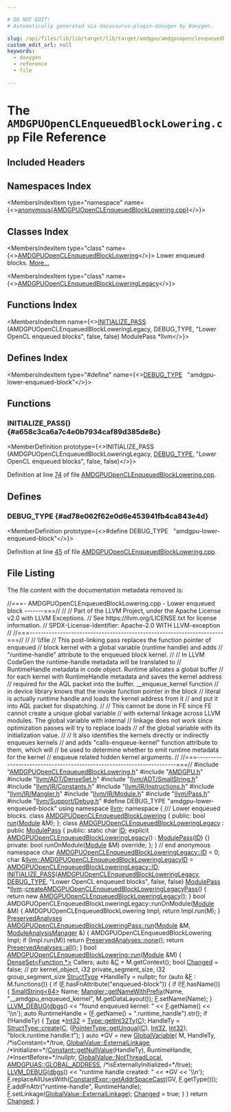```yaml
---

# DO NOT EDIT!
# Automatically generated via docusaurus-plugin-doxygen by Doxygen.

slug: /api/files/lib/lib/target/lib/target/amdgpu/amdgpuopenclenqueuedblocklowering-cpp
custom_edit_url: null
keywords:
  - doxygen
  - reference
  - file

---
```





# The `AMDGPUOpenCLEnqueuedBlockLowering.cpp` File Reference

<DoxygenPage pluginConfig={pluginConfig}>



## Included Headers

<IncludesList>
<IncludesListItem
  filePath="AMDGPUOpenCLEnqueuedBlockLowering.h"
  permalink="/docs/api/files/lib/lib/target/lib/target/amdgpu/amdgpuopenclenqueuedblocklowering-h"
  isLocal="true" />
<IncludesListItem
  filePath="AMDGPU.h"
  permalink="/docs/api/files/lib/lib/target/lib/target/amdgpu/amdgpu-h"
  isLocal="true" />
<IncludesListItem
  filePath="llvm/ADT/DenseSet.h"
  permalink="/docs/api/files/include/include/llvm/include/llvm/adt/denseset-h"
  isLocal="true" />
<IncludesListItem
  filePath="llvm/ADT/SmallString.h"
  permalink="/docs/api/files/include/include/llvm/include/llvm/adt/smallstring-h"
  isLocal="true" />
<IncludesListItem
  filePath="llvm/IR/Constants.h"
  permalink="/docs/api/files/include/include/llvm/include/llvm/ir/constants-h"
  isLocal="true" />
<IncludesListItem
  filePath="llvm/IR/Instructions.h"
  permalink="/docs/api/files/include/include/llvm/include/llvm/ir/instructions-h"
  isLocal="true" />
<IncludesListItem
  filePath="llvm/IR/Mangler.h"
  permalink="/docs/api/files/include/include/llvm/include/llvm/ir/mangler-h"
  isLocal="true" />
<IncludesListItem
  filePath="llvm/IR/Module.h"
  permalink="/docs/api/files/include/include/llvm/include/llvm/ir/module-h"
  isLocal="true" />
<IncludesListItem
  filePath="llvm/Pass.h"
  permalink="/docs/api/files/include/include/llvm/pass-h"
  isLocal="true" />
<IncludesListItem
  filePath="llvm/Support/Debug.h"
  permalink="/docs/api/files/include/include/llvm/include/llvm/support/debug-h"
  isLocal="true" />
</IncludesList>

## Namespaces Index

<MembersIndex>

<MembersIndexItem
  type="namespace"
  name={<><a href="/docs/api/namespaces/anonymous-amdgpuopenclenqueuedblocklowering-cpp-">anonymous&#123;AMDGPUOpenCLEnqueuedBlockLowering.cpp&#125;</a></>}>
</MembersIndexItem>

</MembersIndex>

## Classes Index

<MembersIndex>

<MembersIndexItem
  type="class"
  name={<><a href="/docs/api/classes/anonymous-namespace-amdgpuopenclenqueuedblocklowering-cpp-/amdgpuopenclenqueuedblocklowering">AMDGPUOpenCLEnqueuedBlockLowering</a></>}>
Lower enqueued blocks. <a href="/docs/api/classes/anonymous-namespace-amdgpuopenclenqueuedblocklowering-cpp-/amdgpuopenclenqueuedblocklowering/#details">More...</a>
</MembersIndexItem>

<MembersIndexItem
  type="class"
  name={<><a href="/docs/api/classes/anonymous-namespace-amdgpuopenclenqueuedblocklowering-cpp-/amdgpuopenclenqueuedblockloweringlegacy">AMDGPUOpenCLEnqueuedBlockLoweringLegacy</a></>}>
</MembersIndexItem>

</MembersIndex>

## Functions Index

<MembersIndex>

<MembersIndexItem
  name={<><a href="#a658c3ca6a7c4e0b7934caf89d385de8c">INITIALIZE&#95;PASS</a> (AMDGPUOpenCLEnqueuedBlockLoweringLegacy, DEBUG&#95;TYPE, &quot;Lower OpenCL enqueued blocks&quot;, false, false) ModulePass &#42;llvm</>}>
</MembersIndexItem>

</MembersIndex>

## Defines Index

<MembersIndex>

<MembersIndexItem
  type="#define"
  name={<><a href="#ad78e062f62e0d6e453941fb4ca843e4d">DEBUG&#95;TYPE</a>&nbsp;&nbsp;&nbsp;&quot;amdgpu-lower-enqueued-block&quot;</>}>
</MembersIndexItem>

</MembersIndex>


<SectionDefinition>

## Functions

### INITIALIZE&#95;PASS() {#a658c3ca6a7c4e0b7934caf89d385de8c}

<MemberDefinition
  prototype={<>INITIALIZE&#95;PASS (AMDGPUOpenCLEnqueuedBlockLoweringLegacy, <a href="/docs/api/files/include/include/llvm/include/llvm/adt/genericcycleimpl-h/#ad78e062f62e0d6e453941fb4ca843e4d">DEBUG&#95;TYPE</a>, &quot;Lower OpenCL enqueued blocks&quot;, false, false)</>}>

Definition at line <a href="#l00074">74</a> of file <a href="/docs/api/files/lib/lib/target/lib/target/amdgpu/amdgpuopenclenqueuedblocklowering-cpp">AMDGPUOpenCLEnqueuedBlockLowering.cpp</a>.
</MemberDefinition>

</SectionDefinition>

<SectionDefinition>

## Defines

### DEBUG&#95;TYPE {#ad78e062f62e0d6e453941fb4ca843e4d}

<MemberDefinition
  prototype={<>#define DEBUG&#95;TYPE&nbsp;&nbsp;&nbsp;&quot;amdgpu-lower-enqueued-block&quot;</>}>

Definition at line <a href="#l00045">45</a> of file <a href="/docs/api/files/lib/lib/target/lib/target/amdgpu/amdgpuopenclenqueuedblocklowering-cpp">AMDGPUOpenCLEnqueuedBlockLowering.cpp</a>.
</MemberDefinition>

</SectionDefinition>

## File Listing

The file content with the documentation metadata removed is:

<ProgramListing>

<Link id="l00001" /><CodeLine lineNumber="1"><Highlight kind="comment">//===- AMDGPUOpenCLEnqueuedBlockLowering.cpp - Lower enqueued block -------===//</Highlight><Highlight kind="normal"></Highlight></CodeLine>
<Link id="l00002" /><CodeLine lineNumber="2"><Highlight kind="normal"></Highlight><Highlight kind="comment">//</Highlight><Highlight kind="normal"></Highlight></CodeLine>
<Link id="l00003" /><CodeLine lineNumber="3"><Highlight kind="normal"></Highlight><Highlight kind="comment">// Part of the LLVM Project, under the Apache License v2.0 with LLVM Exceptions.</Highlight><Highlight kind="normal"></Highlight></CodeLine>
<Link id="l00004" /><CodeLine lineNumber="4"><Highlight kind="normal"></Highlight><Highlight kind="comment">// See https://llvm.org/LICENSE.txt for license information.</Highlight><Highlight kind="normal"></Highlight></CodeLine>
<Link id="l00005" /><CodeLine lineNumber="5"><Highlight kind="normal"></Highlight><Highlight kind="comment">// SPDX-License-Identifier: Apache-2.0 WITH LLVM-exception</Highlight><Highlight kind="normal"></Highlight></CodeLine>
<Link id="l00006" /><CodeLine lineNumber="6"><Highlight kind="normal"></Highlight><Highlight kind="comment">//</Highlight><Highlight kind="normal"></Highlight></CodeLine>
<Link id="l00007" /><CodeLine lineNumber="7"><Highlight kind="normal"></Highlight><Highlight kind="comment">//===----------------------------------------------------------------------===//</Highlight><Highlight kind="normal"></Highlight></CodeLine>
<Link id="l00008" /><CodeLine lineNumber="8"><Highlight kind="normal"></Highlight><Highlight kind="comment">//</Highlight><Highlight kind="normal"></Highlight></CodeLine>
<Link id="l00009" /><CodeLine lineNumber="9"><Highlight kind="normal"></Highlight><Highlight kind="comment">// \\file</Highlight><Highlight kind="normal"></Highlight></CodeLine>
<Link id="l00010" /><CodeLine lineNumber="10"><Highlight kind="normal"></Highlight><Highlight kind="comment">// This post-linking pass replaces the function pointer of enqueued</Highlight><Highlight kind="normal"></Highlight></CodeLine>
<Link id="l00011" /><CodeLine lineNumber="11"><Highlight kind="normal"></Highlight><Highlight kind="comment">// block kernel with a global variable (runtime handle) and adds</Highlight><Highlight kind="normal"></Highlight></CodeLine>
<Link id="l00012" /><CodeLine lineNumber="12"><Highlight kind="normal"></Highlight><Highlight kind="comment">// &quot;runtime-handle&quot; attribute to the enqueued block kernel.</Highlight><Highlight kind="normal"></Highlight></CodeLine>
<Link id="l00013" /><CodeLine lineNumber="13"><Highlight kind="normal"></Highlight><Highlight kind="comment">//</Highlight><Highlight kind="normal"></Highlight></CodeLine>
<Link id="l00014" /><CodeLine lineNumber="14"><Highlight kind="normal"></Highlight><Highlight kind="comment">// In LLVM CodeGen the runtime-handle metadata will be translated to</Highlight><Highlight kind="normal"></Highlight></CodeLine>
<Link id="l00015" /><CodeLine lineNumber="15"><Highlight kind="normal"></Highlight><Highlight kind="comment">// RuntimeHandle metadata in code object. Runtime allocates a global buffer</Highlight><Highlight kind="normal"></Highlight></CodeLine>
<Link id="l00016" /><CodeLine lineNumber="16"><Highlight kind="normal"></Highlight><Highlight kind="comment">// for each kernel with RuntimeHandle metadata and saves the kernel address</Highlight><Highlight kind="normal"></Highlight></CodeLine>
<Link id="l00017" /><CodeLine lineNumber="17"><Highlight kind="normal"></Highlight><Highlight kind="comment">// required for the AQL packet into the buffer. &#95;&#95;enqueue&#95;kernel function</Highlight><Highlight kind="normal"></Highlight></CodeLine>
<Link id="l00018" /><CodeLine lineNumber="18"><Highlight kind="normal"></Highlight><Highlight kind="comment">// in device library knows that the invoke function pointer in the block</Highlight><Highlight kind="normal"></Highlight></CodeLine>
<Link id="l00019" /><CodeLine lineNumber="19"><Highlight kind="normal"></Highlight><Highlight kind="comment">// literal is actually runtime handle and loads the kernel address from it</Highlight><Highlight kind="normal"></Highlight></CodeLine>
<Link id="l00020" /><CodeLine lineNumber="20"><Highlight kind="normal"></Highlight><Highlight kind="comment">// and put it into AQL packet for dispatching.</Highlight><Highlight kind="normal"></Highlight></CodeLine>
<Link id="l00021" /><CodeLine lineNumber="21"><Highlight kind="normal"></Highlight><Highlight kind="comment">//</Highlight><Highlight kind="normal"></Highlight></CodeLine>
<Link id="l00022" /><CodeLine lineNumber="22"><Highlight kind="normal"></Highlight><Highlight kind="comment">// This cannot be done in FE since FE cannot create a unique global variable</Highlight><Highlight kind="normal"></Highlight></CodeLine>
<Link id="l00023" /><CodeLine lineNumber="23"><Highlight kind="normal"></Highlight><Highlight kind="comment">// with external linkage across LLVM modules. The global variable with internal</Highlight><Highlight kind="normal"></Highlight></CodeLine>
<Link id="l00024" /><CodeLine lineNumber="24"><Highlight kind="normal"></Highlight><Highlight kind="comment">// linkage does not work since optimization passes will try to replace loads</Highlight><Highlight kind="normal"></Highlight></CodeLine>
<Link id="l00025" /><CodeLine lineNumber="25"><Highlight kind="normal"></Highlight><Highlight kind="comment">// of the global variable with its initialization value.</Highlight><Highlight kind="normal"></Highlight></CodeLine>
<Link id="l00026" /><CodeLine lineNumber="26"><Highlight kind="normal"></Highlight><Highlight kind="comment">//</Highlight><Highlight kind="normal"></Highlight></CodeLine>
<Link id="l00027" /><CodeLine lineNumber="27"><Highlight kind="normal"></Highlight><Highlight kind="comment">// It also identifies the kernels directly or indirectly enqueues kernels</Highlight><Highlight kind="normal"></Highlight></CodeLine>
<Link id="l00028" /><CodeLine lineNumber="28"><Highlight kind="normal"></Highlight><Highlight kind="comment">// and adds &quot;calls-enqueue-kernel&quot; function attribute to them, which will</Highlight><Highlight kind="normal"></Highlight></CodeLine>
<Link id="l00029" /><CodeLine lineNumber="29"><Highlight kind="normal"></Highlight><Highlight kind="comment">// be used to determine whether to emit runtime metadata for the kernel</Highlight><Highlight kind="normal"></Highlight></CodeLine>
<Link id="l00030" /><CodeLine lineNumber="30"><Highlight kind="normal"></Highlight><Highlight kind="comment">// enqueue related hidden kernel arguments.</Highlight><Highlight kind="normal"></Highlight></CodeLine>
<Link id="l00031" /><CodeLine lineNumber="31"><Highlight kind="normal"></Highlight><Highlight kind="comment">//</Highlight><Highlight kind="normal"></Highlight></CodeLine>
<Link id="l00032" /><CodeLine lineNumber="32"><Highlight kind="normal"></Highlight><Highlight kind="comment">//===----------------------------------------------------------------------===//</Highlight><Highlight kind="normal"></Highlight></CodeLine>
<Link id="l00033" /><CodeLine lineNumber="33"><Highlight kind="normal"></Highlight></CodeLine>
<Link id="l00034" /><CodeLine lineNumber="34"><Highlight kind="normal"></Highlight><Highlight kind="preprocessor">#include &quot;<a href="/docs/api/files/lib/lib/target/lib/target/amdgpu/amdgpuopenclenqueuedblocklowering-h">AMDGPUOpenCLEnqueuedBlockLowering.h</a>&quot;</Highlight><Highlight kind="normal"></Highlight></CodeLine>
<Link id="l00035" /><CodeLine lineNumber="35"><Highlight kind="normal"></Highlight><Highlight kind="preprocessor">#include &quot;<a href="/docs/api/files/lib/lib/target/lib/target/amdgpu/amdgpu-h">AMDGPU.h</a>&quot;</Highlight><Highlight kind="normal"></Highlight></CodeLine>
<Link id="l00036" /><CodeLine lineNumber="36"><Highlight kind="normal"></Highlight><Highlight kind="preprocessor">#include &quot;<a href="/docs/api/files/include/include/llvm/include/llvm/adt/denseset-h">llvm/ADT/DenseSet.h</a>&quot;</Highlight><Highlight kind="normal"></Highlight></CodeLine>
<Link id="l00037" /><CodeLine lineNumber="37"><Highlight kind="normal"></Highlight><Highlight kind="preprocessor">#include &quot;<a href="/docs/api/files/include/include/llvm/include/llvm/adt/smallstring-h">llvm/ADT/SmallString.h</a>&quot;</Highlight><Highlight kind="normal"></Highlight></CodeLine>
<Link id="l00038" /><CodeLine lineNumber="38"><Highlight kind="normal"></Highlight><Highlight kind="preprocessor">#include &quot;<a href="/docs/api/files/include/include/llvm/include/llvm/ir/constants-h">llvm/IR/Constants.h</a>&quot;</Highlight><Highlight kind="normal"></Highlight></CodeLine>
<Link id="l00039" /><CodeLine lineNumber="39"><Highlight kind="normal"></Highlight><Highlight kind="preprocessor">#include &quot;<a href="/docs/api/files/include/include/llvm/include/llvm/ir/instructions-h">llvm/IR/Instructions.h</a>&quot;</Highlight><Highlight kind="normal"></Highlight></CodeLine>
<Link id="l00040" /><CodeLine lineNumber="40"><Highlight kind="normal"></Highlight><Highlight kind="preprocessor">#include &quot;<a href="/docs/api/files/include/include/llvm/include/llvm/ir/mangler-h">llvm/IR/Mangler.h</a>&quot;</Highlight><Highlight kind="normal"></Highlight></CodeLine>
<Link id="l00041" /><CodeLine lineNumber="41"><Highlight kind="normal"></Highlight><Highlight kind="preprocessor">#include &quot;<a href="/docs/api/files/include/include/llvm/include/llvm/ir/module-h">llvm/IR/Module.h</a>&quot;</Highlight><Highlight kind="normal"></Highlight></CodeLine>
<Link id="l00042" /><CodeLine lineNumber="42"><Highlight kind="normal"></Highlight><Highlight kind="preprocessor">#include &quot;<a href="/docs/api/files/include/include/llvm/pass-h">llvm/Pass.h</a>&quot;</Highlight><Highlight kind="normal"></Highlight></CodeLine>
<Link id="l00043" /><CodeLine lineNumber="43"><Highlight kind="normal"></Highlight><Highlight kind="preprocessor">#include &quot;<a href="/docs/api/files/include/include/llvm/include/llvm/support/debug-h">llvm/Support/Debug.h</a>&quot;</Highlight><Highlight kind="normal"></Highlight></CodeLine>
<Link id="l00044" /><CodeLine lineNumber="44"><Highlight kind="normal"></Highlight></CodeLine>
<Link id="l00045" /><CodeLine lineNumber="45" lineLink="#ad78e062f62e0d6e453941fb4ca843e4d"><Highlight kind="normal"></Highlight><Highlight kind="preprocessor">#define DEBUG&#95;TYPE &quot;amdgpu-lower-enqueued-block&quot;</Highlight><Highlight kind="normal"></Highlight></CodeLine>
<Link id="l00046" /><CodeLine lineNumber="46"><Highlight kind="normal"></Highlight></CodeLine>
<Link id="l00047" /><CodeLine lineNumber="47"><Highlight kind="normal"></Highlight><Highlight kind="keyword">using namespace </Highlight><Highlight kind="normal"><a href="/docs/api/namespaces/llvm">llvm</a>;</Highlight></CodeLine>
<Link id="l00048" /><CodeLine lineNumber="48"><Highlight kind="normal"></Highlight></CodeLine>
<Link id="l00049" /><CodeLine lineNumber="49" lineLink="/docs/api/namespaces/anonymous-amdgpuopenclenqueuedblocklowering-cpp-"><Highlight kind="normal"></Highlight><Highlight kind="keyword">namespace </Highlight><Highlight kind="normal">&#123;</Highlight></CodeLine>
<Link id="l00050" /><CodeLine lineNumber="50"><Highlight kind="normal"></Highlight><Highlight kind="comment"></Highlight></CodeLine>
<Link id="l00051" /><CodeLine lineNumber="51"><Highlight kind="comment">/// Lower enqueued blocks.</Highlight><Highlight kind="normal"></Highlight></CodeLine>
<Link id="l00052" /><CodeLine lineNumber="52" lineLink="/docs/api/classes/anonymous-namespace-amdgpuopenclenqueuedblocklowering-cpp-/amdgpuopenclenqueuedblocklowering"><Highlight kind="normal"></Highlight><Highlight kind="keyword">class </Highlight><Highlight kind="normal"><a href="/docs/api/classes/anonymous-namespace-amdgpuopenclenqueuedblocklowering-cpp-/amdgpuopenclenqueuedblocklowering">AMDGPUOpenCLEnqueuedBlockLowering</a> &#123;</Highlight></CodeLine>
<Link id="l00053" /><CodeLine lineNumber="53"><Highlight kind="normal"></Highlight><Highlight kind="keyword">public</Highlight><Highlight kind="normal">:</Highlight></CodeLine>
<Link id="l00054" /><CodeLine lineNumber="54"><Highlight kind="normal">  </Highlight><Highlight kind="keywordtype">bool</Highlight><Highlight kind="normal"> <a href="/docs/api/classes/anonymous-namespace-amdgpuopenclenqueuedblocklowering-cpp-/amdgpuopenclenqueuedblocklowering/#ac3eeb5c96b81aa7ad07041b3c20eeb04">run</a>(<a href="/docs/api/classes/llvm/module">Module</a> &amp;M);</Highlight></CodeLine>
<Link id="l00055" /><CodeLine lineNumber="55"><Highlight kind="normal">&#125;;</Highlight></CodeLine>
<Link id="l00056" /><CodeLine lineNumber="56"><Highlight kind="normal"></Highlight></CodeLine>
<Link id="l00057" /><CodeLine lineNumber="57" lineLink="/docs/api/classes/anonymous-namespace-amdgpuopenclenqueuedblocklowering-cpp-/amdgpuopenclenqueuedblockloweringlegacy"><Highlight kind="normal"></Highlight><Highlight kind="keyword">class </Highlight><Highlight kind="normal"><a href="/docs/api/classes/anonymous-namespace-amdgpuopenclenqueuedblocklowering-cpp-/amdgpuopenclenqueuedblockloweringlegacy/#a0da45517b9b909b6b8b0f204cd81b215">AMDGPUOpenCLEnqueuedBlockLoweringLegacy</a> : </Highlight><Highlight kind="keyword">public</Highlight><Highlight kind="normal"> <a href="/docs/api/classes/llvm/modulepass/#a723659a08d210f4f566887bda3f9f976">ModulePass</a> &#123;</Highlight></CodeLine>
<Link id="l00058" /><CodeLine lineNumber="58"><Highlight kind="normal"></Highlight><Highlight kind="keyword">public</Highlight><Highlight kind="normal">:</Highlight></CodeLine>
<Link id="l00059" /><CodeLine lineNumber="59" lineLink="/docs/api/classes/anonymous-namespace-amdgpuopenclenqueuedblocklowering-cpp-/amdgpuopenclenqueuedblockloweringlegacy/#ab228136eaefeac686c71ca2f5de4e931"><Highlight kind="normal">  </Highlight><Highlight kind="keyword">static</Highlight><Highlight kind="normal"> </Highlight><Highlight kind="keywordtype">char</Highlight><Highlight kind="normal"> <a href="/docs/api/classes/anonymous-namespace-amdgpuopenclenqueuedblocklowering-cpp-/amdgpuopenclenqueuedblockloweringlegacy/#ab228136eaefeac686c71ca2f5de4e931">ID</a>;</Highlight></CodeLine>
<Link id="l00060" /><CodeLine lineNumber="60"><Highlight kind="normal"></Highlight></CodeLine>
<Link id="l00061" /><CodeLine lineNumber="61" lineLink="/docs/api/classes/anonymous-namespace-amdgpuopenclenqueuedblocklowering-cpp-/amdgpuopenclenqueuedblockloweringlegacy/#a0da45517b9b909b6b8b0f204cd81b215"><Highlight kind="normal">  </Highlight><Highlight kind="keyword">explicit</Highlight><Highlight kind="normal"> <a href="/docs/api/classes/anonymous-namespace-amdgpuopenclenqueuedblocklowering-cpp-/amdgpuopenclenqueuedblockloweringlegacy/#a0da45517b9b909b6b8b0f204cd81b215">AMDGPUOpenCLEnqueuedBlockLoweringLegacy</a>() : <a href="/docs/api/classes/llvm/modulepass/#a723659a08d210f4f566887bda3f9f976">ModulePass</a>(<a href="/docs/api/classes/anonymous-namespace-amdgpuopenclenqueuedblocklowering-cpp-/amdgpuopenclenqueuedblockloweringlegacy/#ab228136eaefeac686c71ca2f5de4e931">ID</a>) &#123;&#125;</Highlight></CodeLine>
<Link id="l00062" /><CodeLine lineNumber="62"><Highlight kind="normal"></Highlight></CodeLine>
<Link id="l00063" /><CodeLine lineNumber="63"><Highlight kind="normal"></Highlight><Highlight kind="keyword">private</Highlight><Highlight kind="normal">:</Highlight></CodeLine>
<Link id="l00064" /><CodeLine lineNumber="64"><Highlight kind="normal">  </Highlight><Highlight kind="keywordtype">bool</Highlight><Highlight kind="normal"> runOnModule(<a href="/docs/api/classes/llvm/module">Module</a> &amp;M) </Highlight><Highlight kind="keyword">override</Highlight><Highlight kind="normal">;</Highlight></CodeLine>
<Link id="l00065" /><CodeLine lineNumber="65"><Highlight kind="normal">&#125;;</Highlight></CodeLine>
<Link id="l00066" /><CodeLine lineNumber="66"><Highlight kind="normal"></Highlight></CodeLine>
<Link id="l00067" /><CodeLine lineNumber="67"><Highlight kind="normal">&#125; </Highlight><Highlight kind="comment">// end anonymous namespace</Highlight><Highlight kind="normal"></Highlight></CodeLine>
<Link id="l00068" /><CodeLine lineNumber="68"><Highlight kind="normal"></Highlight></CodeLine>
<Link id="l00069" /><CodeLine lineNumber="69"><Highlight kind="normal"></Highlight><Highlight kind="keywordtype">char</Highlight><Highlight kind="normal"> <a href="/docs/api/classes/anonymous-namespace-amdgpuopenclenqueuedblocklowering-cpp-/amdgpuopenclenqueuedblockloweringlegacy/#ab228136eaefeac686c71ca2f5de4e931">AMDGPUOpenCLEnqueuedBlockLoweringLegacy::ID</a> = 0;</Highlight></CodeLine>
<Link id="l00070" /><CodeLine lineNumber="70"><Highlight kind="normal"></Highlight></CodeLine>
<Link id="l00071" /><CodeLine lineNumber="71" lineLink="/docs/api/namespaces/llvm/#acea8ae104854719f824673baa380f3cb"><Highlight kind="normal"></Highlight><Highlight kind="keywordtype">char</Highlight><Highlight kind="normal"> &amp;<a href="/docs/api/namespaces/llvm/#acea8ae104854719f824673baa380f3cb">llvm::AMDGPUOpenCLEnqueuedBlockLoweringLegacyID</a> =</Highlight></CodeLine>
<Link id="l00072" /><CodeLine lineNumber="72"><Highlight kind="normal">    <a href="/docs/api/classes/anonymous-namespace-amdgpuopenclenqueuedblocklowering-cpp-/amdgpuopenclenqueuedblockloweringlegacy/#ab228136eaefeac686c71ca2f5de4e931">AMDGPUOpenCLEnqueuedBlockLoweringLegacy::ID</a>;</Highlight></CodeLine>
<Link id="l00073" /><CodeLine lineNumber="73"><Highlight kind="normal"></Highlight></CodeLine>
<Link id="l00074" /><CodeLine lineNumber="74" lineLink="#a658c3ca6a7c4e0b7934caf89d385de8c"><Highlight kind="normal"><a href="/docs/api/files/include/include/llvm/passsupport-h/#af807c9595d50b45c0008924c4679c85c">INITIALIZE&#95;PASS</a>(<a href="/docs/api/classes/anonymous-namespace-amdgpuopenclenqueuedblocklowering-cpp-/amdgpuopenclenqueuedblockloweringlegacy/#a0da45517b9b909b6b8b0f204cd81b215">AMDGPUOpenCLEnqueuedBlockLoweringLegacy</a>, <a href="/docs/api/files/include/include/llvm/include/llvm/adt/genericcycleimpl-h/#ad78e062f62e0d6e453941fb4ca843e4d">DEBUG&#95;TYPE</a>,</Highlight></CodeLine>
<Link id="l00075" /><CodeLine lineNumber="75"><Highlight kind="normal">                </Highlight><Highlight kind="stringliteral">&quot;Lower OpenCL enqueued blocks&quot;</Highlight><Highlight kind="normal">, </Highlight><Highlight kind="keyword">false</Highlight><Highlight kind="normal">, </Highlight><Highlight kind="keyword">false</Highlight><Highlight kind="normal">)</Highlight></CodeLine>
<Link id="l00076" /><CodeLine lineNumber="76"><Highlight kind="normal"></Highlight></CodeLine>
<Link id="l00077" /><CodeLine lineNumber="77"><Highlight kind="normal"><a href="/docs/api/classes/llvm/modulepass">ModulePass</a> &#42;<a href="/docs/api/namespaces/llvm">llvm</a>::<a href="/docs/api/namespaces/llvm/#aa2c93f14894e0aa4d82d1abf0e554e52">createAMDGPUOpenCLEnqueuedBlockLoweringLegacyPass</a>() &#123;</Highlight></CodeLine>
<Link id="l00078" /><CodeLine lineNumber="78"><Highlight kind="normal">  </Highlight><Highlight kind="keywordflow">return</Highlight><Highlight kind="normal"> </Highlight><Highlight kind="keyword">new</Highlight><Highlight kind="normal"> <a href="/docs/api/classes/anonymous-namespace-amdgpuopenclenqueuedblocklowering-cpp-/amdgpuopenclenqueuedblockloweringlegacy/#a0da45517b9b909b6b8b0f204cd81b215">AMDGPUOpenCLEnqueuedBlockLoweringLegacy</a>();</Highlight></CodeLine>
<Link id="l00079" /><CodeLine lineNumber="79"><Highlight kind="normal">&#125;</Highlight></CodeLine>
<Link id="l00080" /><CodeLine lineNumber="80"><Highlight kind="normal"></Highlight></CodeLine>
<Link id="l00081" /><CodeLine lineNumber="81"><Highlight kind="normal"></Highlight><Highlight kind="keywordtype">bool</Highlight><Highlight kind="normal"> AMDGPUOpenCLEnqueuedBlockLoweringLegacy::runOnModule(<a href="/docs/api/classes/llvm/module">Module</a> &amp;M) &#123;</Highlight></CodeLine>
<Link id="l00082" /><CodeLine lineNumber="82"><Highlight kind="normal">  AMDGPUOpenCLEnqueuedBlockLowering Impl;</Highlight></CodeLine>
<Link id="l00083" /><CodeLine lineNumber="83"><Highlight kind="normal">  </Highlight><Highlight kind="keywordflow">return</Highlight><Highlight kind="normal"> Impl.run(M);</Highlight></CodeLine>
<Link id="l00084" /><CodeLine lineNumber="84"><Highlight kind="normal">&#125;</Highlight></CodeLine>
<Link id="l00085" /><CodeLine lineNumber="85"><Highlight kind="normal"></Highlight></CodeLine>
<Link id="l00086" /><CodeLine lineNumber="86"><Highlight kind="normal"><a href="/docs/api/classes/llvm/preservedanalyses">PreservedAnalyses</a></Highlight></CodeLine>
<Link id="l00087" /><CodeLine lineNumber="87" lineLink="/docs/api/classes/llvm/amdgpuopenclenqueuedblockloweringpass/#ae8399e5456f80b9b739058cc30df10f3"><Highlight kind="normal"><a href="/docs/api/classes/llvm/amdgpuopenclenqueuedblockloweringpass/#ae8399e5456f80b9b739058cc30df10f3">AMDGPUOpenCLEnqueuedBlockLoweringPass::run</a>(<a href="/docs/api/classes/llvm/module">Module</a> &amp;M, <a href="/docs/api/namespaces/llvm/#af9c9208365fd9ce11392b4d79485e259">ModuleAnalysisManager</a> &amp;) &#123;</Highlight></CodeLine>
<Link id="l00088" /><CodeLine lineNumber="88"><Highlight kind="normal">  AMDGPUOpenCLEnqueuedBlockLowering Impl;</Highlight></CodeLine>
<Link id="l00089" /><CodeLine lineNumber="89"><Highlight kind="normal">  </Highlight><Highlight kind="keywordflow">if</Highlight><Highlight kind="normal"> (Impl.run(M))</Highlight></CodeLine>
<Link id="l00090" /><CodeLine lineNumber="90"><Highlight kind="normal">    </Highlight><Highlight kind="keywordflow">return</Highlight><Highlight kind="normal"> <a href="/docs/api/classes/llvm/preservedanalyses/#a03797a73044a81cbc6a3409d6c72ee8f">PreservedAnalyses::none</a>();</Highlight></CodeLine>
<Link id="l00091" /><CodeLine lineNumber="91"><Highlight kind="normal">  </Highlight><Highlight kind="keywordflow">return</Highlight><Highlight kind="normal"> <a href="/docs/api/classes/llvm/preservedanalyses/#a1258a1ff55557c27684010ebd7283712">PreservedAnalyses::all</a>();</Highlight></CodeLine>
<Link id="l00092" /><CodeLine lineNumber="92"><Highlight kind="normal">&#125;</Highlight></CodeLine>
<Link id="l00093" /><CodeLine lineNumber="93"><Highlight kind="normal"></Highlight></CodeLine>
<Link id="l00094" /><CodeLine lineNumber="94" lineLink="/docs/api/classes/anonymous-namespace-amdgpuopenclenqueuedblocklowering-cpp-/amdgpuopenclenqueuedblocklowering/#ac3eeb5c96b81aa7ad07041b3c20eeb04"><Highlight kind="normal"></Highlight><Highlight kind="keywordtype">bool</Highlight><Highlight kind="normal"> <a href="/docs/api/classes/anonymous-namespace-amdgpuopenclenqueuedblocklowering-cpp-/amdgpuopenclenqueuedblocklowering/#ac3eeb5c96b81aa7ad07041b3c20eeb04">AMDGPUOpenCLEnqueuedBlockLowering::run</a>(<a href="/docs/api/classes/llvm/module">Module</a> &amp;M) &#123;</Highlight></CodeLine>
<Link id="l00095" /><CodeLine lineNumber="95"><Highlight kind="normal">  <a href="/docs/api/classes/llvm/denseset">DenseSet&lt;Function &#42;&gt;</a> Callers;</Highlight></CodeLine>
<Link id="l00096" /><CodeLine lineNumber="96"><Highlight kind="normal">  </Highlight><Highlight kind="keyword">auto</Highlight><Highlight kind="normal"> &amp;<a href="/docs/api/namespaces/llvm/callingconv/#ac6aa1387c4375260e2468eb5a77fdb4cafd841a49aec1539bc88abc8ff9e170fb">C</a> = M.getContext();</Highlight></CodeLine>
<Link id="l00097" /><CodeLine lineNumber="97"><Highlight kind="normal">  </Highlight><Highlight kind="keywordtype">bool</Highlight><Highlight kind="normal"> <a href="/docs/api/groups/arcopt/#gaa57b1a4e6a1c79233913139635169cf1">Changed</a> = </Highlight><Highlight kind="keyword">false</Highlight><Highlight kind="normal">;</Highlight></CodeLine>
<Link id="l00098" /><CodeLine lineNumber="98"><Highlight kind="normal"></Highlight></CodeLine>
<Link id="l00099" /><CodeLine lineNumber="99"><Highlight kind="normal">  </Highlight><Highlight kind="comment">// ptr kernel&#95;object, i32 private&#95;segment&#95;size, i32 group&#95;segment&#95;size</Highlight><Highlight kind="normal"></Highlight></CodeLine>
<Link id="l00100" /><CodeLine lineNumber="100"><Highlight kind="normal">  <a href="/docs/api/classes/llvm/structtype">StructType</a> &#42;HandleTy = </Highlight><Highlight kind="keyword">nullptr</Highlight><Highlight kind="normal">;</Highlight></CodeLine>
<Link id="l00101" /><CodeLine lineNumber="101"><Highlight kind="normal"></Highlight></CodeLine>
<Link id="l00102" /><CodeLine lineNumber="102"><Highlight kind="normal">  </Highlight><Highlight kind="keywordflow">for</Highlight><Highlight kind="normal"> (</Highlight><Highlight kind="keyword">auto</Highlight><Highlight kind="normal"> &amp;<a href="/docs/api/files/lib/lib/support/md5-cpp/#a96d73bbd7af15cb1fc38c3f4a3bd82e9">F</a> : M.functions()) &#123;</Highlight></CodeLine>
<Link id="l00103" /><CodeLine lineNumber="103"><Highlight kind="normal">    </Highlight><Highlight kind="keywordflow">if</Highlight><Highlight kind="normal"> (<a href="/docs/api/files/lib/lib/support/md5-cpp/#a96d73bbd7af15cb1fc38c3f4a3bd82e9">F</a>.hasFnAttribute(</Highlight><Highlight kind="stringliteral">&quot;enqueued-block&quot;</Highlight><Highlight kind="normal">)) &#123;</Highlight></CodeLine>
<Link id="l00104" /><CodeLine lineNumber="104"><Highlight kind="normal">      </Highlight><Highlight kind="keywordflow">if</Highlight><Highlight kind="normal"> (!<a href="/docs/api/files/lib/lib/support/md5-cpp/#a96d73bbd7af15cb1fc38c3f4a3bd82e9">F</a>.hasName()) &#123;</Highlight></CodeLine>
<Link id="l00105" /><CodeLine lineNumber="105"><Highlight kind="normal">        <a href="/docs/api/classes/llvm/smallstring">SmallString&lt;64&gt;</a> Name;</Highlight></CodeLine>
<Link id="l00106" /><CodeLine lineNumber="106"><Highlight kind="normal">        <a href="/docs/api/classes/llvm/mangler/#aa1c9296fd511eb96bb487befbf5e7cea">Mangler::getNameWithPrefix</a>(Name, </Highlight><Highlight kind="stringliteral">&quot;&#95;&#95;amdgpu&#95;enqueued&#95;kernel&quot;</Highlight><Highlight kind="normal">,</Highlight></CodeLine>
<Link id="l00107" /><CodeLine lineNumber="107"><Highlight kind="normal">                                   M.getDataLayout());</Highlight></CodeLine>
<Link id="l00108" /><CodeLine lineNumber="108"><Highlight kind="normal">        <a href="/docs/api/files/lib/lib/support/md5-cpp/#a96d73bbd7af15cb1fc38c3f4a3bd82e9">F</a>.setName(Name);</Highlight></CodeLine>
<Link id="l00109" /><CodeLine lineNumber="109"><Highlight kind="normal">      &#125;</Highlight></CodeLine>
<Link id="l00110" /><CodeLine lineNumber="110"><Highlight kind="normal">      <a href="/docs/api/files/include/include/llvm/include/llvm/support/debug-h/#a196897517069dda1bdb549e24468f7d7">LLVM&#95;DEBUG</a>(<a href="/docs/api/namespaces/llvm/#a7c46c742c31be54870e2038048e6b391">dbgs</a>() &lt;&lt; </Highlight><Highlight kind="stringliteral">&quot;found enqueued kernel: &quot;</Highlight><Highlight kind="normal"> &lt;&lt; <a href="/docs/api/files/lib/lib/support/md5-cpp/#a96d73bbd7af15cb1fc38c3f4a3bd82e9">F</a>.getName() &lt;&lt; </Highlight><Highlight kind="charliteral">&#39;\\n&#39;</Highlight><Highlight kind="normal">);</Highlight></CodeLine>
<Link id="l00111" /><CodeLine lineNumber="111"><Highlight kind="normal">      </Highlight><Highlight kind="keyword">auto</Highlight><Highlight kind="normal"> RuntimeHandle = (<a href="/docs/api/files/lib/lib/support/md5-cpp/#a96d73bbd7af15cb1fc38c3f4a3bd82e9">F</a>.getName() + </Highlight><Highlight kind="stringliteral">&quot;.runtime&#95;handle&quot;</Highlight><Highlight kind="normal">).str();</Highlight></CodeLine>
<Link id="l00112" /><CodeLine lineNumber="112"><Highlight kind="normal">      </Highlight><Highlight kind="keywordflow">if</Highlight><Highlight kind="normal"> (!HandleTy) &#123;</Highlight></CodeLine>
<Link id="l00113" /><CodeLine lineNumber="113"><Highlight kind="normal">        <a href="/docs/api/classes/llvm/type">Type</a> &#42;<a href="/docs/api/files/lib/lib/analysis/targetlibraryinfo-cpp/#aca185e6d0e9f423dbb24440206454872a788a72ddbf1bd572b3fcd7a5e7ec8cff">Int32</a> = <a href="/docs/api/classes/llvm/type/#a30dd396c5b40cd86c1591872e574ccdf">Type::getInt32Ty</a>(<a href="/docs/api/namespaces/llvm/callingconv/#ac6aa1387c4375260e2468eb5a77fdb4cafd841a49aec1539bc88abc8ff9e170fb">C</a>);</Highlight></CodeLine>
<Link id="l00114" /><CodeLine lineNumber="114"><Highlight kind="normal">        HandleTy =</Highlight></CodeLine>
<Link id="l00115" /><CodeLine lineNumber="115"><Highlight kind="normal">            <a href="/docs/api/classes/llvm/structtype/#a82648246c07eb8a33f628eea28cb988c">StructType::create</a>(<a href="/docs/api/namespaces/llvm/callingconv/#ac6aa1387c4375260e2468eb5a77fdb4cafd841a49aec1539bc88abc8ff9e170fb">C</a>, &#123;<a href="/docs/api/classes/llvm/pointertype/#af8a1dbdbfd89aa4899b3c0d39495d0dd">PointerType::getUnqual</a>(<a href="/docs/api/namespaces/llvm/callingconv/#ac6aa1387c4375260e2468eb5a77fdb4cafd841a49aec1539bc88abc8ff9e170fb">C</a>), <a href="/docs/api/files/lib/lib/analysis/targetlibraryinfo-cpp/#aca185e6d0e9f423dbb24440206454872a788a72ddbf1bd572b3fcd7a5e7ec8cff">Int32</a>, <a href="/docs/api/files/lib/lib/analysis/targetlibraryinfo-cpp/#aca185e6d0e9f423dbb24440206454872a788a72ddbf1bd572b3fcd7a5e7ec8cff">Int32</a>&#125;,</Highlight></CodeLine>
<Link id="l00116" /><CodeLine lineNumber="116"><Highlight kind="normal">                               </Highlight><Highlight kind="stringliteral">&quot;block.runtime.handle.t&quot;</Highlight><Highlight kind="normal">);</Highlight></CodeLine>
<Link id="l00117" /><CodeLine lineNumber="117"><Highlight kind="normal">      &#125;</Highlight></CodeLine>
<Link id="l00118" /><CodeLine lineNumber="118"><Highlight kind="normal"></Highlight></CodeLine>
<Link id="l00119" /><CodeLine lineNumber="119"><Highlight kind="normal">      </Highlight><Highlight kind="keyword">auto</Highlight><Highlight kind="normal"> &#42;GV = </Highlight><Highlight kind="keyword">new</Highlight><Highlight kind="normal"> <a href="/docs/api/classes/llvm/globalvariable">GlobalVariable</a>(</Highlight></CodeLine>
<Link id="l00120" /><CodeLine lineNumber="120"><Highlight kind="normal">          M, HandleTy,</Highlight></CodeLine>
<Link id="l00121" /><CodeLine lineNumber="121"><Highlight kind="normal">          </Highlight><Highlight kind="comment">/&#42;isConstant=&#42;/</Highlight><Highlight kind="keyword">true</Highlight><Highlight kind="normal">, <a href="/docs/api/classes/llvm/globalvalue/#aedfa75f0c85c4aa85b257f066fbea57ca6c93794d7b99cd433e96c53eadb15a6e">GlobalValue::ExternalLinkage</a>,</Highlight></CodeLine>
<Link id="l00122" /><CodeLine lineNumber="122"><Highlight kind="normal">          </Highlight><Highlight kind="comment">/&#42;Initializer=&#42;/</Highlight><Highlight kind="normal"><a href="/docs/api/classes/llvm/constant/#aa6574d526b3e38a28f688a7bb4325c2c">Constant::getNullValue</a>(HandleTy), RuntimeHandle,</Highlight></CodeLine>
<Link id="l00123" /><CodeLine lineNumber="123"><Highlight kind="normal">          </Highlight><Highlight kind="comment">/&#42;InsertBefore=&#42;/</Highlight><Highlight kind="keyword">nullptr</Highlight><Highlight kind="normal">, <a href="/docs/api/classes/llvm/globalvalue/#a05c6b3b9372b56d130e005db4837da62a7483b56cbb22b39c485b4648ea3374b0">GlobalValue::NotThreadLocal</a>,</Highlight></CodeLine>
<Link id="l00124" /><CodeLine lineNumber="124"><Highlight kind="normal">          <a href="/docs/api/namespaces/llvm/amdgpuas/#a899ad5bfccfc22965a6714929a3dfae1abf4559ef958a13c33f6ec7ed13fd44e5">AMDGPUAS::GLOBAL&#95;ADDRESS</a>,</Highlight></CodeLine>
<Link id="l00125" /><CodeLine lineNumber="125"><Highlight kind="normal">          </Highlight><Highlight kind="comment">/&#42;isExternallyInitialized=&#42;/</Highlight><Highlight kind="keyword">true</Highlight><Highlight kind="normal">);</Highlight></CodeLine>
<Link id="l00126" /><CodeLine lineNumber="126"><Highlight kind="normal">      <a href="/docs/api/files/include/include/llvm/include/llvm/support/debug-h/#a196897517069dda1bdb549e24468f7d7">LLVM&#95;DEBUG</a>(<a href="/docs/api/namespaces/llvm/#a7c46c742c31be54870e2038048e6b391">dbgs</a>() &lt;&lt; </Highlight><Highlight kind="stringliteral">&quot;runtime handle created: &quot;</Highlight><Highlight kind="normal"> &lt;&lt; &#42;GV &lt;&lt; </Highlight><Highlight kind="charliteral">&#39;\\n&#39;</Highlight><Highlight kind="normal">);</Highlight></CodeLine>
<Link id="l00127" /><CodeLine lineNumber="127"><Highlight kind="normal"></Highlight></CodeLine>
<Link id="l00128" /><CodeLine lineNumber="128"><Highlight kind="normal">      <a href="/docs/api/files/lib/lib/support/md5-cpp/#a96d73bbd7af15cb1fc38c3f4a3bd82e9">F</a>.replaceAllUsesWith(<a href="/docs/api/classes/llvm/constantexpr/#acac8bfd6018661b40690c621bece1540">ConstantExpr::getAddrSpaceCast</a>(GV, <a href="/docs/api/files/lib/lib/support/md5-cpp/#a96d73bbd7af15cb1fc38c3f4a3bd82e9">F</a>.getType()));</Highlight></CodeLine>
<Link id="l00129" /><CodeLine lineNumber="129"><Highlight kind="normal">      <a href="/docs/api/files/lib/lib/support/md5-cpp/#a96d73bbd7af15cb1fc38c3f4a3bd82e9">F</a>.addFnAttr(</Highlight><Highlight kind="stringliteral">&quot;runtime-handle&quot;</Highlight><Highlight kind="normal">, RuntimeHandle);</Highlight></CodeLine>
<Link id="l00130" /><CodeLine lineNumber="130"><Highlight kind="normal">      <a href="/docs/api/files/lib/lib/support/md5-cpp/#a96d73bbd7af15cb1fc38c3f4a3bd82e9">F</a>.setLinkage(<a href="/docs/api/classes/llvm/globalvalue/#aedfa75f0c85c4aa85b257f066fbea57ca6c93794d7b99cd433e96c53eadb15a6e">GlobalValue::ExternalLinkage</a>);</Highlight></CodeLine>
<Link id="l00131" /><CodeLine lineNumber="131"><Highlight kind="normal">      <a href="/docs/api/groups/arcopt/#gaa57b1a4e6a1c79233913139635169cf1">Changed</a> = </Highlight><Highlight kind="keyword">true</Highlight><Highlight kind="normal">;</Highlight></CodeLine>
<Link id="l00132" /><CodeLine lineNumber="132"><Highlight kind="normal">    &#125;</Highlight></CodeLine>
<Link id="l00133" /><CodeLine lineNumber="133"><Highlight kind="normal">  &#125;</Highlight></CodeLine>
<Link id="l00134" /><CodeLine lineNumber="134"><Highlight kind="normal"></Highlight></CodeLine>
<Link id="l00135" /><CodeLine lineNumber="135"><Highlight kind="normal">  </Highlight><Highlight kind="keywordflow">return</Highlight><Highlight kind="normal"> <a href="/docs/api/groups/arcopt/#gaa57b1a4e6a1c79233913139635169cf1">Changed</a>;</Highlight></CodeLine>
<Link id="l00136" /><CodeLine lineNumber="136"><Highlight kind="normal">&#125;</Highlight></CodeLine>

</ProgramListing>

</DoxygenPage>
